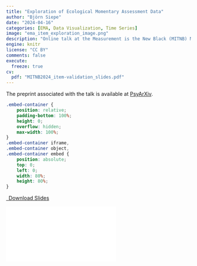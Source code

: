 ```yaml
---
title: "Exploration of Ecological Momentary Assessment Data"
author: "Björn Siepe"
date: "2024-04-16"
categories: [EMA, Data Visualization, Time Series]
image: "ema_item_exploration_image.png"
description: "Online talk at the Measurement is the New Black (MITNB) Meeting."
engine: knitr
license: "CC BY"
comments: false
execute:
  freeze: true
cv:
  pdf: "MITNB2024_item-validation_slides.pdf"
---
```


The preprint associated with the talk is available at [PsyArXiv](https://osf.io/preprints/psyarxiv/dvj8g).

```css
.embed-container {
    position: relative;
    padding-bottom: 100%;
    height: 0;
    overflow: hidden;
    max-width: 100%;
}
.embed-container iframe,
.embed-container object,
.embed-container embed {
    position: absolute;
    top: 0;
    left: 0;
    width: 80%;
    height: 80%;
}
```

```{=html}
<p class="text-center">
  <a class="btn btn-primary btn-lg cv-download" href="`r rmarkdown::metadata$cv$pdf`" target="_blank">
    <i class="fa-solid fa-file-arrow-down"></i>&ensp;Download Slides
  </a>
</p>
<div class="embed-container">
  <iframe src="`r rmarkdown::metadata$cv$pdf`" style="border: 0.5px"></iframe>
</div>
```
